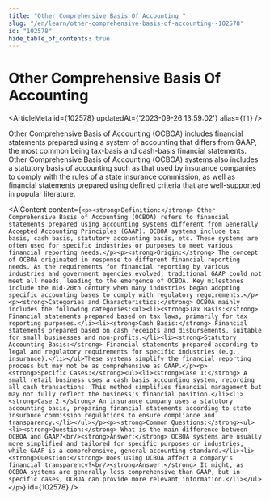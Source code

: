 ```yaml
---
title: "Other Comprehensive Basis Of Accounting "
slug: "/en/learn/other-comprehensive-basis-of-accounting--102578"
id: "102578"
hide_table_of_contents: true
---
```



# Other Comprehensive Basis Of Accounting 

<ArticleMeta id={102578} updatedAt={'2023-09-26 13:59:02'} alias={`[]`} />
<div className='border-solid border-b border-t-0 my-4 border-[var(--ifm-color-gray-300)]' />

Other Comprehensive Basis of Accounting (OCBOA) includes financial statements prepared using a system of accounting that differs from GAAP, the most common being tax-basis and cash-basis financial statements. Other Comprehensive Basis of Accounting (OCBOA) systems also includes a statutory basis of accounting such as that used by insurance companies to comply with the rules of a state insurance commission, as well as financial statements prepared using defined criteria that are well-supported in popular literature.

<AIContent content={`<p><strong>Definition:</strong> Other Comprehensive Basis of Accounting (OCBOA) refers to financial statements prepared using accounting systems different from Generally Accepted Accounting Principles (GAAP). OCBOA systems include tax basis, cash basis, statutory accounting basis, etc. These systems are often used for specific industries or purposes to meet various financial reporting needs.</p><p><strong>Origin:</strong> The concept of OCBOA originated in response to different financial reporting needs. As the requirements for financial reporting by various industries and government agencies evolved, traditional GAAP could not meet all needs, leading to the emergence of OCBOA. Key milestones include the mid-20th century when many industries began adopting specific accounting bases to comply with regulatory requirements.</p><p><strong>Categories and Characteristics:</strong> OCBOA mainly includes the following categories:<ul><li><strong>Tax Basis:</strong> Financial statements prepared based on tax laws, primarily for tax reporting purposes.</li><li><strong>Cash Basis:</strong> Financial statements prepared based on cash receipts and disbursements, suitable for small businesses and non-profits.</li><li><strong>Statutory Accounting Basis:</strong> Financial statements prepared according to legal and regulatory requirements for specific industries (e.g., insurance).</li></ul>These systems simplify the financial reporting process but may not be as comprehensive as GAAP.</p><p><strong>Specific Cases:</strong><ul><li><strong>Case 1:</strong> A small retail business uses a cash basis accounting system, recording all cash transactions. This method simplifies financial management but may not fully reflect the business's financial position.</li><li><strong>Case 2:</strong> An insurance company uses a statutory accounting basis, preparing financial statements according to state insurance commission regulations to ensure compliance and transparency.</li></ul></p><p><strong>Common Questions:</strong><ul><li><strong>Question:</strong> What is the main difference between OCBOA and GAAP?<br/><strong>Answer:</strong> OCBOA systems are usually more simplified and tailored for specific purposes or industries, while GAAP is a comprehensive, general accounting standard.</li><li><strong>Question:</strong> Does using OCBOA affect a company's financial transparency?<br/><strong>Answer:</strong> It might, as OCBOA systems are generally less comprehensive than GAAP, but in specific cases, OCBOA can provide more relevant information.</li></ul></p>`} id={102578} />
